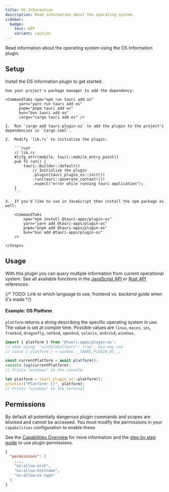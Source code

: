 ```yaml
---
title: OS Information
description: Read information about the operating system.
sidebar:
  badge:
    text: WIP
    variant: caution
---
```



<PluginLinks plugin="os" />

Read information about the operating system using the OS Information plugin.

## Setup

Install the OS Information plugin to get started.

<Tabs>
  <TabItem label="Automatic">

    Use your project's package manager to add the dependency:

    <CommandTabs npm="npm run tauri add os"
          yarn="yarn run tauri add os"
          pnpm="pnpm tauri add os"
          bun="bun tauri add os"
          cargo="cargo tauri add os" />

  </TabItem>
  <TabItem label="Manual">
    <Steps>

    1.  Run `cargo add tauri-plugin-os` to add the plugin to the project's dependencies in `Cargo.toml`.

    2.  Modify `lib.rs` to initialize the plugin:

        ```rust
        // lib.rs
        #[cfg_attr(mobile, tauri::mobile_entry_point)]
        pub fn run() {
            tauri::Builder::default()
                // Initialize the plugin
                .plugin(tauri_plugin_os::init())
                .run(tauri::generate_context!())
                .expect("error while running tauri application");
        }
        ```

    3.  If you'd like to use in JavaScript then install the npm package as well:

        <CommandTabs
            npm="npm install @tauri-apps/plugin-os"
            yarn="yarn add @tauri-apps/plugin-os"
            pnpm="pnpm add @tauri-apps/plugin-os"
            bun="bun add @tauri-apps/plugin-os"
        />

    </Steps>

  </TabItem>
</Tabs>

## Usage

With this plugin you can query multiple information from current operational system. See all available functions in the [JavaScript API](/reference/javascript/os/) or [Rust API](https://docs.rs/tauri-plugin-os/) references.

{/* TODO: Link to which language to use, frontend vs. backend guide when it's made */}

#### Example: OS Platform

`platform` returns a string describing the specific operating system in use. The value is set at compile time. Possible values are `linux`, `macos`, `ios`, `freebsd`, `dragonfly`, `netbsd`, `openbsd`, `solaris`, `android`, `windows`.

<Tabs>
<TabItem label="JavaScript">

```javascript
import { platform } from '@tauri-apps/plugin-os';
// when using `"withGlobalTauri": true`, you may use
// const { platform } = window.__TAURI_PLUGIN_OS__;

const currentPlatform = await platform();
console.log(currentPlatform);
// Prints "windows" to the console
```

</TabItem>
<TabItem label="Rust">

```rust
let platform = tauri_plugin_os::platform();
println!("Platform: {}", platform);
// Prints "windows" to the terminal
```

</TabItem>
</Tabs>

## Permissions

By default all potentially dangerous plugin commands and scopes are blocked and cannot be accessed. You must modify the permissions in your `capabilities` configuration to enable these.

See the [Capabilities Overview](/security/capabilities/) for more information and the [step by step guide](/learn/security/using-plugin-permissions/) to use plugin permissions.

```json title="src-tauri/capabilities/main.json" ins={4-6}
{
  "permissions": [
    ...,
    "os:allow-arch",
    "os:allow-hostname",
    "os:allow-os-type"
  ]
}
```

<PluginPermissions plugin="os" />
